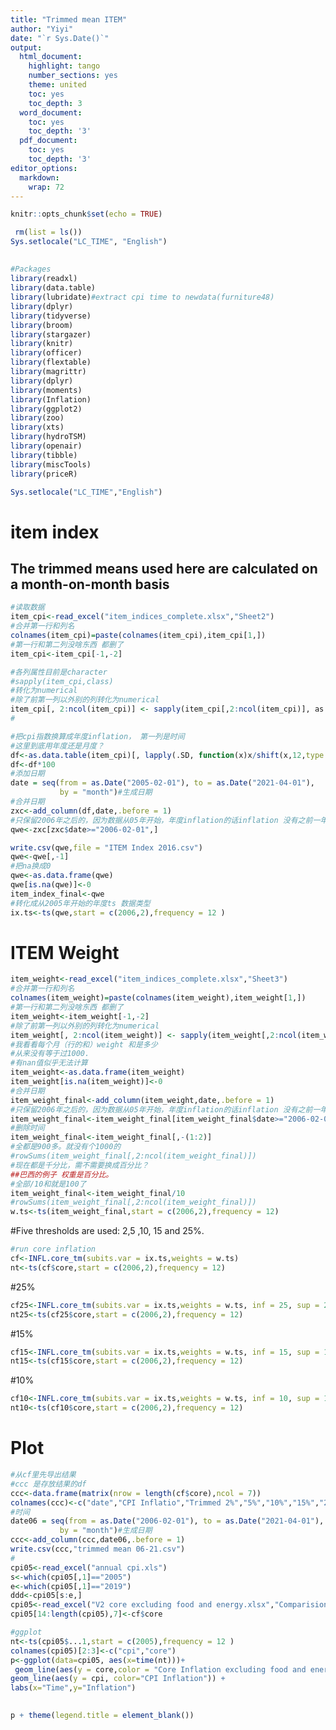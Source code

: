 ```yaml
---
title: "Trimmed mean ITEM"
author: "Yiyi"
date: "`r Sys.Date()`"
output:
  html_document:
    highlight: tango
    number_sections: yes
    theme: united
    toc: yes
    toc_depth: 3
  word_document:
    toc: yes
    toc_depth: '3'
  pdf_document:
    toc: yes
    toc_depth: '3'
editor_options:
  markdown:
    wrap: 72
---
```


```r
knitr::opts_chunk$set(echo = TRUE)
```

```r
 rm(list = ls())
Sys.setlocale("LC_TIME", "English")
```

## 

```r
#Packages
library(readxl)
library(data.table)
library(lubridate)#extract cpi time to newdata(furniture48)
library(dplyr) 
library(tidyverse) 
library(broom)
library(stargazer)
library(knitr)
library(officer)
library(flextable)
library(magrittr)
library(dplyr)
library(moments)
library(Inflation)
library(ggplot2)
library(zoo)
library(xts)
library(hydroTSM)
library(openair)
library(tibble)
library(miscTools)
library(priceR)

```

```r
Sys.setlocale("LC_TIME","English")
```
# item index
## The trimmed means used here are calculated on a month-on-month basis
```r
#读取数据
item_cpi<-read_excel("item_indices_complete.xlsx","Sheet2")
#合并第一行和列名
colnames(item_cpi)=paste(colnames(item_cpi),item_cpi[1,])
#第一行和第二列没啥东西 都删了
item_cpi<-item_cpi[-1,-2]

#各列属性目前是character
#sapply(item_cpi,class)
#转化为numerical
#除了前第一列以外别的列转化为numerical
item_cpi[, 2:ncol(item_cpi)] <- sapply(item_cpi[,2:ncol(item_cpi)], as.numeric)
#

#把cpi指数换算成年度inflation， 第一列是时间
#这里到底用年度还是月度？
df<-as.data.table(item_cpi)[, lapply(.SD, function(x)x/shift(x,12,type = "lag")-1), .SDcols = 2:ncol(item_cpi)]
df<-df*100
#添加日期
date = seq(from = as.Date("2005-02-01"), to = as.Date("2021-04-01"),
           by = "month")#生成日期
#合并日期
zxc<-add_column(df,date,.before = 1)
#只保留2006年之后的，因为数据从05年开始，年度inflation的话inflation 没有之前一年的数据相比了。
qwe<-zxc[zxc$date>="2006-02-01",]

write.csv(qwe,file = "ITEM Index 2016.csv")
qwe<-qwe[,-1]
#把na换成0
qwe<-as.data.frame(qwe)
qwe[is.na(qwe)]<-0
item_index_final<-qwe
#转化成从2005年开始的年度ts 数据类型
ix.ts<-ts(qwe,start = c(2006,2),frequency = 12 )
```
# ITEM Weight
```r
item_weight<-read_excel("item_indices_complete.xlsx","Sheet3")
#合并第一行和列名
colnames(item_weight)=paste(colnames(item_weight),item_weight[1,])
#第一行和第二列没啥东西 都删了
item_weight<-item_weight[-1,-2]
#除了前第一列以外别的列转化为numerical
item_weight[, 2:ncol(item_weight)] <- sapply(item_weight[,2:ncol(item_weight)], as.numeric)
#我看看每个月（行的和）weight 和是多少
#从来没有等于过1000.
#有nan值似乎无法计算
item_weight<-as.data.frame(item_weight)
item_weight[is.na(item_weight)]<-0
#合并日期
item_weight_final<-add_column(item_weight,date,.before = 1)
#只保留2006年之后的，因为数据从05年开始，年度inflation的话inflation 没有之前一年的数据相比了。
item_weight_final<-item_weight_final[item_weight_final$date>="2006-02-01",]
#删除时间
item_weight_final<-item_weight_final[,-(1:2)]
#全都是900多。就没有个1000的
#rowSums(item_weight_final[,2:ncol(item_weight_final)])
#现在都是千分比，需不需要换成百分比？
##巴西的例子 权重是百分比。
#全部/10和就是100了
item_weight_final<-item_weight_final/10
#rowSums(item_weight_final[,2:ncol(item_weight_final)])
w.ts<-ts(item_weight_final,start = c(2006,2),frequency = 12)

```
#Five thresholds are used: 2,5 ,10, 15 and 25%.
```r
#run core inflation
cf<-INFL.core_tm(subits.var = ix.ts,weights = w.ts)
nt<-ts(cf$core,start = c(2006,2),frequency = 12)
```
#25%
```r
cf25<-INFL.core_tm(subits.var = ix.ts,weights = w.ts, inf = 25, sup = 25)
nt25<-ts(cf25$core,start = c(2006,2),frequency = 12)
```
#15%
```r
cf15<-INFL.core_tm(subits.var = ix.ts,weights = w.ts, inf = 15, sup = 15)
nt15<-ts(cf15$core,start = c(2006,2),frequency = 12)
```
#10%
```r
cf10<-INFL.core_tm(subits.var = ix.ts,weights = w.ts, inf = 10, sup = 10)
nt10<-ts(cf10$core,start = c(2006,2),frequency = 12)
```
# Plot

```r
#从cf里先导出结果
#ccc 是存放结果的df
ccc<-data.frame(matrix(nrow = length(cf$core),ncol = 7))
colnames(ccc)<-c("date","CPI Inflatio","Trimmed 2%","5%","10%","15%","25%")
#时间
date06 = seq(from = as.Date("2006-02-01"), to = as.Date("2021-04-01"),
           by = "month")#生成日期
ccc<-add_column(ccc,date06,.before = 1)
write.csv(ccc,"trimmed mean 06-21.csv")
#
cpi05<-read_excel("annual cpi.xls")
s<-which(cpi05[,1]=="2005")
e<-which(cpi05[,1]=="2019")
ddd<-cpi05[s:e,]
cpi05<-read_excel("V2 core excluding food and energy.xlsx","Comparision")
cpi05[14:length(cpi05),7]<-cf$core

#ggplot
nt<-ts(cpi05$...1,start = c(2005),frequency = 12 )
colnames(cpi05)[2:3]<-c("cpi","core")
p<-ggplot(data=cpi05, aes(x=time(nt)))+
 geom_line(aes(y = core,color = "Core Inflation excluding food and energy") )+ 
geom_line(aes(y = cpi, color="CPI Inflation")) +
labs(x="Time",y="Inflation")
  

```

```r
p + theme(legend.title = element_blank()) 
```

